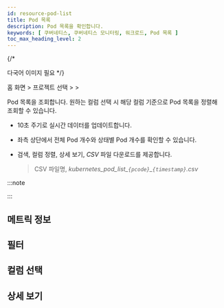 ```yaml
---
id: resource-pod-list
title: Pod 목록
description: Pod 목록을 확인합니다.
keywords: [ 쿠버네티스, 쿠버네티스 모니터링, 워크로드, Pod 목록 ]
toc_max_heading_level: 2
---
```


{/* 
>
다국어 이미지 필요
*/}

홈 화면 &gt; 프로젝트 선택 &gt; <Cmdname sid="side_workload" className="uitext" /> &gt; <Cmdname sid="podList" className="uitext" />

Pod 목록을 조회합니다. 원하는 컬럼 선택 시 해당 컬럼 기준으로 Pod 목록을 정렬해 조회할 수 있습니다. 

<ImgLang img='k8s-pod-list.png' desc='Pod 목록' />

* 10초 주기로 실시간 데이터를 업데이트합니다.

* 좌측 상단에서 전체 Pod 개수와 상태별 Pod 개수를 확인할 수 있습니다. 

* 검색, 컬럼 정렬, 상세 보기, *CSV* 파일 다운로드를 제공합니다.

  > CSV 파일명, *kubernetes\_pod\_list\_`{pcode}`\_`{timestamp}`.csv*

:::note 


<K8scomlist /> 

:::

## 메트릭 정보


<K8slistmetric />

## 필터


<K8slistfilter />
  
## 컬럼 선택 


<K8slistcl />

## 상세 보기 


<K8slistdetail />